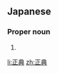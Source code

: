 ==Japanese==
{{ja-kanjitab|まさ|のり}}

===Proper noun===
{{ja-pos|proper|まさのり}}

# {{given name|male|lang=ja|sort=まさのり}}

[[li:正典]]
[[zh:正典]]